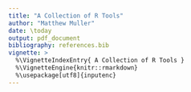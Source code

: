 ```yaml
---
title: "A Collection of R Tools"
author: "Matthew Muller"
date: \today
output: pdf_document
bibliography: references.bib
vignette: >
  %\VignetteIndexEntry{ A Collection of R Tools }
  %\VignetteEngine{knitr::rmarkdown}
  %\usepackage[utf8]{inputenc} 
---
```


